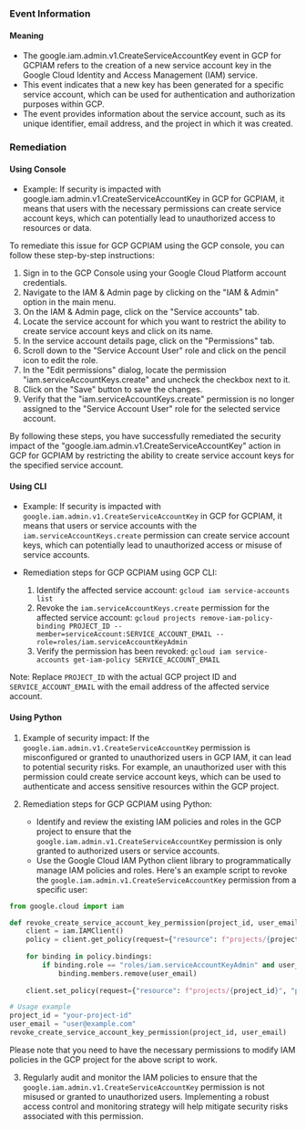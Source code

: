 
### Event Information

#### Meaning

- The google.iam.admin.v1.CreateServiceAccountKey event in GCP for GCPIAM refers to the creation of a new service account key in the Google Cloud Identity and Access Management (IAM) service.
- This event indicates that a new key has been generated for a specific service account, which can be used for authentication and authorization purposes within GCP.
- The event provides information about the service account, such as its unique identifier, email address, and the project in which it was created.

### Remediation

#### Using Console

- Example: If security is impacted with google.iam.admin.v1.CreateServiceAccountKey in GCP for GCPIAM, it means that users with the necessary permissions can create service account keys, which can potentially lead to unauthorized access to resources or data.

To remediate this issue for GCP GCPIAM using the GCP console, you can follow these step-by-step instructions:

1. Sign in to the GCP Console using your Google Cloud Platform account credentials.
2. Navigate to the IAM & Admin page by clicking on the "IAM & Admin" option in the main menu.
3. On the IAM & Admin page, click on the "Service accounts" tab.
4. Locate the service account for which you want to restrict the ability to create service account keys and click on its name.
5. In the service account details page, click on the "Permissions" tab.
6. Scroll down to the "Service Account User" role and click on the pencil icon to edit the role.
7. In the "Edit permissions" dialog, locate the permission "iam.serviceAccountKeys.create" and uncheck the checkbox next to it.
8. Click on the "Save" button to save the changes.
9. Verify that the "iam.serviceAccountKeys.create" permission is no longer assigned to the "Service Account User" role for the selected service account.

By following these steps, you have successfully remediated the security impact of the "google.iam.admin.v1.CreateServiceAccountKey" action in GCP for GCPIAM by restricting the ability to create service account keys for the specified service account.

#### Using CLI

- Example: If security is impacted with `google.iam.admin.v1.CreateServiceAccountKey` in GCP for GCPIAM, it means that users or service accounts with the `iam.serviceAccountKeys.create` permission can create service account keys, which can potentially lead to unauthorized access or misuse of service accounts.

- Remediation steps for GCP GCPIAM using GCP CLI:
  1. Identify the affected service account: `gcloud iam service-accounts list`
  2. Revoke the `iam.serviceAccountKeys.create` permission for the affected service account: 
     `gcloud projects remove-iam-policy-binding PROJECT_ID --member=serviceAccount:SERVICE_ACCOUNT_EMAIL --role=roles/iam.serviceAccountKeyAdmin`
  3. Verify the permission has been revoked: `gcloud iam service-accounts get-iam-policy SERVICE_ACCOUNT_EMAIL`

Note: Replace `PROJECT_ID` with the actual GCP project ID and `SERVICE_ACCOUNT_EMAIL` with the email address of the affected service account.

#### Using Python

1. Example of security impact: If the `google.iam.admin.v1.CreateServiceAccountKey` permission is misconfigured or granted to unauthorized users in GCP IAM, it can lead to potential security risks. For example, an unauthorized user with this permission could create service account keys, which can be used to authenticate and access sensitive resources within the GCP project.

2. Remediation steps for GCP GCPIAM using Python:
   - Identify and review the existing IAM policies and roles in the GCP project to ensure that the `google.iam.admin.v1.CreateServiceAccountKey` permission is only granted to authorized users or service accounts.
   - Use the Google Cloud IAM Python client library to programmatically manage IAM policies and roles. Here's an example script to revoke the `google.iam.admin.v1.CreateServiceAccountKey` permission from a specific user:

```python
from google.cloud import iam

def revoke_create_service_account_key_permission(project_id, user_email):
    client = iam.IAMClient()
    policy = client.get_policy(request={"resource": f"projects/{project_id}"})
    
    for binding in policy.bindings:
        if binding.role == "roles/iam.serviceAccountKeyAdmin" and user_email in binding.members:
            binding.members.remove(user_email)
    
    client.set_policy(request={"resource": f"projects/{project_id}", "policy": policy})

# Usage example
project_id = "your-project-id"
user_email = "user@example.com"
revoke_create_service_account_key_permission(project_id, user_email)
```

Please note that you need to have the necessary permissions to modify IAM policies in the GCP project for the above script to work.

3. Regularly audit and monitor the IAM policies to ensure that the `google.iam.admin.v1.CreateServiceAccountKey` permission is not misused or granted to unauthorized users. Implementing a robust access control and monitoring strategy will help mitigate security risks associated with this permission.

